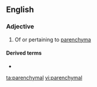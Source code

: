==English==

===Adjective===
{{wikipedia}}
{{en-adj|-}}

# Of or pertaining to [[parenchyma]]

====Derived terms====
* {{l|en|parenchymal jaundice}}

[[ta:parenchymal]]
[[vi:parenchymal]]